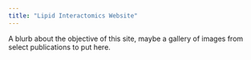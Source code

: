 ```yaml
---
title: "Lipid Interactomics Website"
---
```


A blurb about the objective of this site, maybe a gallery of images from select publications to put here.


